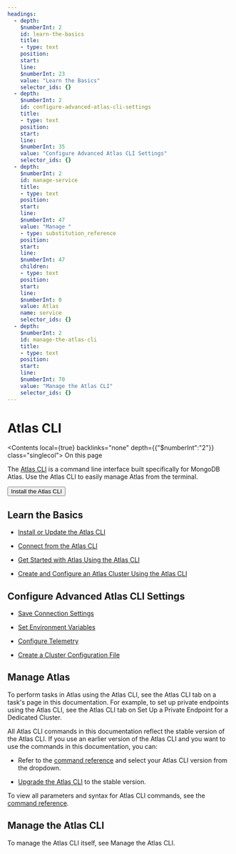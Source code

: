 ```yaml
---
headings:
  - depth:
    $numberInt: 2
    id: learn-the-basics
    title:
    - type: text
    position:
    start:
    line:
    $numberInt: 23
    value: "Learn the Basics"
    selector_ids: {}
  - depth:
    $numberInt: 2
    id: configure-advanced-atlas-cli-settings
    title:
    - type: text
    position:
    start:
    line:
    $numberInt: 35
    value: "Configure Advanced Atlas CLI Settings"
    selector_ids: {}
  - depth:
    $numberInt: 2
    id: manage-service
    title:
    - type: text
    position:
    start:
    line:
    $numberInt: 47
    value: "Manage "
    - type: substitution_reference
    position:
    start:
    line:
    $numberInt: 47
    children:
    - type: text
    position:
    start:
    line:
    $numberInt: 0
    value: Atlas
    name: service
    selector_ids: {}
  - depth:
    $numberInt: 2
    id: manage-the-atlas-cli
    title:
    - type: text
    position:
    start:
    line:
    $numberInt: 70
    value: "Manage the Atlas CLI"
    selector_ids: {}
---
```


<span id="std-label-atlas-cli" />

# Atlas CLI

<Contents local={true} backlinks="none" depth={{"$numberInt":"2"}} class="singlecol">
  On this page
</Contents>

The [Atlas CLI](https://www.mongodb.com/docs/atlas/cli/current/) is a command line interface built
specifically for MongoDB <SubstitutionReference name="service">Atlas</SubstitutionReference>. Use the Atlas CLI to easily
manage <SubstitutionReference name="service">Atlas</SubstitutionReference> from the terminal.

<Button uri="https://www.mongodb.com/docs/atlas/cli/stable/install-atlas-cli/">
  Install the Atlas CLI
</Button>

## Learn the Basics

* [Install or Update the Atlas CLI](https://www.mongodb.com/docs/atlas/cli/current/install-atlas-cli/)

* [Connect from the Atlas CLI](https://www.mongodb.com/docs/atlas/cli/current/connect-atlas-cli/)

* [Get Started with Atlas Using the Atlas CLI](https://www.mongodb.com/docs/atlas/cli/current/atlas-cli-getting-started/)

* [Create and Configure an Atlas Cluster Using the Atlas CLI](https://www.mongodb.com/docs/atlas/cli/current/atlas-cli-quickstart/)

## Configure Advanced Atlas CLI Settings

* [Save Connection Settings](https://www.mongodb.com/docs/atlas/cli/current/atlas-cli-save-connection-settings/)

* [Set Environment Variables](https://www.mongodb.com/docs/atlas/cli/current/atlas-cli-env-variables/)

* [Configure Telemetry](https://www.mongodb.com/docs/atlas/cli/current/telemetry/)

* [Create a Cluster Configuration File](https://www.mongodb.com/docs/atlas/cli/current/cluster-config-file/)

## Manage <SubstitutionReference name="service">Atlas</SubstitutionReference>

To perform tasks in <SubstitutionReference name="service">Atlas</SubstitutionReference> using the Atlas CLI, see the
<Guilabel>Atlas CLI</Guilabel> tab on a task's page in this documentation. For example, to set up private endpoints using the Atlas CLI, see
the <Guilabel>Atlas CLI</Guilabel> tab on <Ref url="cluster-private-endpoint">Set Up a Private Endpoint for a Dedicated Cluster</Ref>.

All Atlas CLI commands in this documentation reflect the stable
version of the Atlas CLI. If you use an earlier version of
the Atlas CLI and you want to use the commands in this
documentation, you can:

* Refer to the [command reference](https://www.mongodb.com/docs/atlas/cli/current/command/atlas/)
  and select your Atlas CLI version from the dropdown.

* [Upgrade the Atlas CLI](https://www.mongodb.com/docs/atlas/cli/current/install-atlas-cli/#update-the-atlas-cli)
  to the stable version.

To view all parameters and syntax for Atlas CLI commands, see the
[command reference](https://www.mongodb.com/docs/atlas/cli/current/command/atlas/).

## Manage the Atlas CLI

To manage the Atlas CLI itself, see <Ref url="manage-atlas-cli">Manage the Atlas CLI</Ref>.

<Toctree titlesonly={true} />
